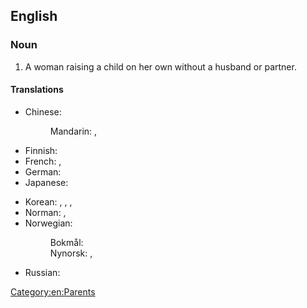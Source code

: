 ==English==

===Noun===
{{en-noun}}

# A woman raising a child on her own without a husband or partner.

====Translations====
{{trans-top|a woman raising a child on her own}}
* Chinese:
*: Mandarin: {{t|cmn|[[單身]][[母親]]|sc=Hani}}, {{t|cmn|[[单身]][[母亲]]|tr=dānshēn mǔqīn|sc=Hani}}
* Finnish: {{t+|fi|yksinhuoltajaäiti}}
* French: {{t+|fr|mère célibataire|f}}, {{t+|fr|fille-mère|f}}
* German: {{t|de|alleinerziehende Mutter|f}}
* Japanese: {{t|ja|シングルマザー|tr=shinguru mazā|sc=Jpan}}
{{trans-mid}}
* Korean: {{t+|ko|미혼모|sc=Kore}}, {{t|ko|싱글마더|sc=Kore}}, {{t|ko|싱글맘|sc=Kore}}, {{t|ko|싱글마마|sc=Kore}}
* Norman: {{t|nrf|méthe sîndguliéthe|f}}, {{t|nrf|méthe à san tout seu|f}}
* Norwegian:
*: Bokmål: {{t|nb|alenemor|m|f}}
*: Nynorsk: {{t|nn|aleinemor|f}}, {{t|nn|åleinemor|f}}
* Russian: {{t+|ru|мать-одино́чка|f}}
{{trans-bottom}}

[[Category:en:Parents]]
